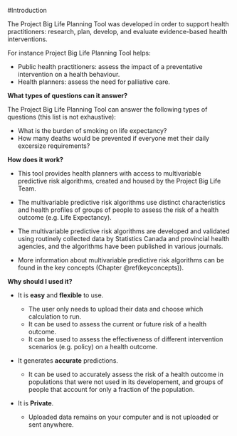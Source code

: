 #Introduction

The Project Big Life Planning Tool was developed in order to support health practitioners: research, plan, develop, and evaluate evidence-based health interventions.

For instance Project Big Life Planning Tool helps:

- Public health practitioners: assess the impact of a preventative intervention on a health behaviour.
- Health planners: assess the need for palliative care.

**What types of questions can it answer?**

The Project Big Life Planning Tool can answer the following types of questions (this list is not exhaustive): 

- What is the burden of smoking on life expectancy?
- How many deaths would be prevented if everyone met their daily excersize requirements?

**How does it work?**

- This tool provides health planners with access to multivariable predictive risk algorithms, created and housed by the Project Big Life Team.

- The multivariable predictive risk algorithms use distinct characteristics and health profiles of groups of people to assess the risk of a health outcome (e.g. Life Expectancy).

- The multivariable predictive risk algorithms are developed and validated using routinely collected data by Statistics Canada and provincial health agencies, and the algorithms have been published in various journals.

- More information about multivariable predictive risk algorithms can be found in the key concepts (Chapter \@ref(keyconcepts)).

**Why should I used it?**

- It is **easy** and **flexible** to use. 

    - The user only needs to upload their data and choose which calculation to run.
    - It can be used to assess the current or future risk of a health outcome.
    - It can be used to assess the effectiveness of different intervention scenarios (e.g. policy) on a health outcome.
    
    
-	It generates **accurate** predictions.

    - It can be used to accurately assess the risk of a health outcome in populations that were not used in its developement, and groups of people that account for only a fraction of the population. 

    
-	It is **Private**. 

    - Uploaded data remains on your computer and is not uploaded or sent anywhere.


